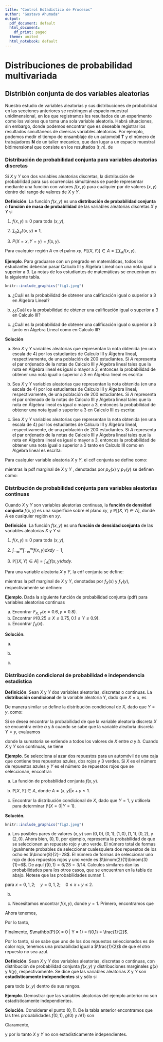 ```yaml
---
title: "Control Estadístico de Procesos"
author: "Gustavo Ahumada"
output:
  pdf_document: default
  html_document:
    df_print: paged
  theme: united
  html_notebook: default
---
```


# Distribuciones de probabilidad multivariada


## Distribión conjunta de dos variables aleatorias
Nuestro estudio de variables aleatorias y sus distribuciones de probabilidad en las secciones anteriores se restringen al espacio muestral unidimensional, en los que registramos los resultados de un experimento como los valores que toma una sola variable aleatoria. Habrá situaciones, sin embargo, donde podemos encontrar que es deseable registrar los resultados simultáneos de diversas variables aleatorias. Por ejemplo, podemos medir el tiempo de ensamblaje de un automobil **T** y el número de trabajadores **N** de un taller mecanico, que dan lugar a un espacio muestral bidimensional que consiste en los resultados $(t,n)$.  de 

### Distribución de probabilidad conjunta para variables aleatorias discretas

Si $X$ y $Y$ son dos variables aleatorias discretas, la distribución de probabilidad para sus ocurrencias simultáneas se puede representar mediante una función con valores $f(x,y)$ para cualquier par de valores $(x,y)$ dentro del rango de valores de $X$ y $Y$.

**Definición**. La función $f(x,y)$ es una **distribución de probabilidad conjunta** o **función de masa de probabilidad** de las variables aleatorias discretas $X$ y $Y$ si

1. $f(x,y)	\geq 0$ para toda $(x,y)$,

2. $\sum_{x}\sum_{y}f(x,y) = 1$,

3. $P(X = x, Y = y) = f(x,y)$.

Para cualquier región $A$ en el palno $xy$, $P[(X,Y)] \in A = \sum\sum_{A}f(x,y)$.


**Ejemplo**. Para graduarse con un pregrado en matemáticas, todos los estudiantes deberían pasar Calculo III y Álgebra Lineal con una nota igual o superior a $3$. La notas de los estudiantes de matemáticas se encuentran en la siguiente tabla.


```r
knitr::include_graphics("fig1.jpeg")
```


a. ¿Cuál es la probabilidad de obtener una calificación igual o superior a 3 en Álgebra Lineal?

b. ¿¿Cuál es la probabilidad de obtener una calificación igual o superior a 3 en Calculo III?

c. ¿Cuál es la probabilidad de obtener una calificación igual o superior a 3 tanto en Álgebra Lineal como en Calculo III?


**Solución**

a. Sea $X$ y $Y$ variables aleatorias que representan la nota obtenida (en una escala de 4) por los estudiantes de Calculo III y Álgebra lineal, respectivamente, de una población de 200 estudiantes. Si *A* representa el par ordenado de la notas de Calculo III y Álgebra lineal tales que la nota en Álgebra lineal es igual o mayor a $3$, entonces la probabilidad de obtener una nota igual o superior a $3$ en Álgebra lineal es escrita:

\begin{equation}
\mathbb{P}[(X,Y), \in A] = \sum_{(x,y) \in A}\sum pX,Y(x,y) = \frac{2+5+7+13+85+33}{200} = \frac{145}{200}.  \nonumber
\end{equation}

b. Sea $X$ y $Y$ variables aleatorias que representan la nota obtenida (en una escala de 4) por los estudiantes de Calculo III y Álgebra lineal, respectivamente, de una población de 200 estudiantes. Si *A* representa el par ordenado de la notas de Calculo III y Álgebra lineal tales que la nota en Álgebra lineal es igual o mayor a $3$, entonces la probabilidad de obtener una nota igual o superior a $3$ en Calculo III es escrita:

\begin{equation}
\mathbb{P}[(X,Y), \in A] = \sum_{(x,y) \in A}\sum pX,Y(x,y) = \frac{2+13+6+5+85+40}{200} = \frac{151}{200}.  \nonumber
\end{equation}

c. Sea $X$ y $Y$ variables aleatorias que representan la nota obtenida (en una escala de 4) por los estudiantes de Calculo III y Álgebra lineal, respectivamente, de una población de 200 estudiantes. Si *A* representa el par ordenado de la notas de Calculo III y Álgebra lineal tales que la nota en Álgebra lineal es igual o mayor a $3$, entonces la probabilidad de obtener una nota igual o superior a $3$ tanto en Calculo III como en Álgebra lineal es escrita:

\begin{equation}
\mathbb{P}[(X,Y), \in A] = \sum_{(x,y) \in A}\sum pX,Y(x,y) = \frac{2+5+13+85}{200} = \frac{105}{200}.  \nonumber
\end{equation}

Para cualquier variable aleatoria $X$ y $Y$, el cdf conjunta se define como:

\begin{equation}
F_{X,Y}(x,y) = \mathbb{P}(X \leq x, Y \leq y),  \nonumber
\end{equation}

mientras la pdf marginal de $X$ y $Y$ , denotadas por $p_{X}(x)$ y $p_{Y}(y)$ se definen como:

\begin{equation}
p_{X}(x) = \sum_{y} p_{X,Y}(x,y)  \nonumber
\end{equation}

\begin{equation}
p_{Y}(y) = \sum_{y} p_{X,Y}(x,y).  \nonumber
\end{equation}


### Distribución de probabilidad conjunta para variables aleatorias continuas

Cuando $X$ y $Y$ son variables aleatorias continuas, la **función de densidad conjunta** $f(x,y)$ es una superficie sobre el plano $xy$, y $\mathbb{P}[(X,Y) \in A]$, donde $A$ es cualquier región en $xy$.

**Definición**. La función $f(x,y)$ es una **función de densidad conjunta** de las variables aleatorias $X$ y $Y$ si

1. $f(x,y)	\geq 0$ para toda $(x,y)$,

2. $\int^{\infty}_{-\infty}\int^{\infty}_{-\infty}f(x,y) dxdy= 1$,

3. $\mathbb{P}[(X,Y) \in A] = \int_{A}\int f(x,y) dxdy$.

Para una variable aleatoria $X$ y $Y$, la cdf conjunta se define:

\begin{equation}
F_{X,Y}(x,y) = \int^{x}_{-\infty}\int^{y}_{-\infty}f(x,y)dxdy, -\infty < x < \infty, -\infty < y < \infty,   \nonumber
\end{equation}

mientras la pdf marginal de $X$ y $Y$, denotadas por $f_{X}(x)$ y $f_{Y}(y)$, respectivamente se definen:

\begin{equation}
f_{X}(x) = \int^{\infty}_{-\infty}f_{X,Y}(x,y)dy, -\infty < x < \infty, -\infty < y < \infty,   \nonumber
\end{equation}

\begin{equation}
f_{Y}(y) = \int^{\infty}_{-\infty}f_{X,Y}(x,y)dx, -\infty < y < \infty, -\infty < y < \infty,   \nonumber
\end{equation}

 
**Ejemplo**. Dada la siguiente función de probabilidad conjunta (pdf) para variables aleatorias continuas

\begin{equation} 
f_{X,Y}(x,y) = \left \{ \begin{matrix} 1 & \mbox{si}1 \quad si \quad 0 \leq x \leq 1, 0 \leq y \leq 1, \\ 0 & \mbox{en otros casos.}\end{matrix}\right. \nonumber
\end{equation}

a. Encontrar $F_{X,Y}(x=0.6, y= 0.8)$.
b. Encontrar $\mathbb{P}(0.25 \leq X \leq 0.75, 0.1 \leq Y \leq 0.9)$.
c. Encontrar $f_{X}(x)$.

**Solución**.

a. 
\begin{equation} 
F_{X,Y}(x=0.6, y= 0.8) =  \int^{0.6}_{0}\int^{0.8}_{0}f_{X,Y}(x,y) dxdy = \int^{0.6}_{0}\int^{0.8}_{0}1 dxdy = \int^{0.6}_{0} 0.8 dy = 0.48.  \nonumber
\end{equation}

b. 
\begin{equation} 
\mathbb{P}(0.25 \leq X \leq 0.75, 0.1 \leq Y \leq 0.9) = \int^{0.75}_{0.25}\int^{0.9}_{0.1}f_{X,Y}(x,y) dxdy = \int^{0.75}_{0.25}\int^{0.9}_{0.1} 1 dxdy = \int^{0.75}_{0.25}0.8dy = 0.40.    \nonumber
\end{equation}

c. 
\begin{equation} 
f_{X}(x) = \int^{1}_{0}f_{X,Y}(x,y) dy = 1, \quad 0 \leq x \leq 1    \nonumber
\end{equation}


### Distribución condicional de probabilidad e independencia estadística

**Definición**. Sean $X$ y $Y$ dos variables aleatorias, discretas o continuas. La **distribución condicional**  de la variable aleatoria Y, dado que $X=x$, es 
\begin{equation} 
f(x|y) = \frac{f(x,y)}{g(x)}, \quad g(x)>0.   \nonumber
\end{equation}

De manera similar se define la distribución condicional de $X$, dado que $Y = y$, como:

\begin{equation} 
f(y|x) = \frac{f(x,y)}{h(y)}, \quad h(y)>0.   \nonumber
\end{equation}

Si se desea encontrar la probabilidad de que la variable aleatoria discreta $X$ se encuentra entre $a$ y $b$ cuando se sabe que la variable aleatoria discreta $Y = y$, evaluamos

\begin{equation} 
P(a < X < b | Y = y) = \sum_{x}f(x|y),   \nonumber
\end{equation}

donde la sumatoria se extiende a todos los valores de $X$ entre $a$ y $b$. Cuando $X$ y $Y$ son continuas, se tiene

\begin{equation} 
P(a < X < b | Y = y) = \int^{b}_{a}f(x|y)dx.   \nonumber
\end{equation}


**Ejemplo**. Se selecciona al azar dos repuestos para un automóvil de una caja que contiene tres repuestos azules, dos rojos y 3 verdes. Si $X$ es el número de repuestos azules y $Y$ es el número de repuestos rojos que se seleccionan, encontrar:


a. La función de probabilidad conjunta $f(x,y)$.

b. $\mathbb{P}[X,Y] \in A$, donde $A = {(x,y)| x+y \leq 1}$.

c. Encontrar la distribución condicional de $X$, dado que $Y=1$, y utilícela para determinar $\mathbb{P}(X = 0 | Y = 1)$.

**Solución**.

```r
knitr::include_graphics("fig2.jpeg")
```

a. Los posibles pares de valores $(x,y)$ son $(0,0),(0,1),(1,0),(1,1),(0,2),$ y $(2,0)$. Ahora bien, $(0,1)$, por ejemplo, representa la probabilidad de que se seleccionen un repuesto rojo y uno verde. El número total de formas igualmente probables de seleccionar cualesquiera dos repuestos de los ocho es $\binom{8}{2}=28$. El número de formas de seleccionar uno rojo de dos repuestos rojos y uno verde es $\binom{2}{1}\binom{3}{1}=6$. De aquí $f(0,1)=6/28=3/14$. Calculos similares dan las probabilidades para los otros casos,  que se encuentran en la tabla de abajo. Notese que las probabilidades suman 1.

\begin{equation} 
f(x,y) = \frac{\binom{3}{x}\binom{2}{y}\binom{3}{2-x-y}}{\binom{8}{2}},  \nonumber
\end{equation}

para $x=0,1,2; \quad y = 0,1,2; \quad 0 \leq x+y \leq 2$.

b. 
\begin{equation} 
\begin{split}
f(x,y) = \mathbb{P}[(X,Y) \in A] & =  P(X+Y \leq 1)  \\ 
& = f(0,0) + f(0,1) + f(1,0) \\
& = \frac{3}{28} + \frac{3}{14} + \frac{9}{28} \\
& = \frac{9}{14}. \nonumber
\end{split}
\end{equation}

c. Necesitamos encontrar $f(x,y)$, donde $y=1$. Primero, encontramos que 
\begin{equation} 
h(1) = \sum^{2}_{x=0}f(x,1) = frac{3}{14} + frac{3}{14} + 0 = frac{3}{7}. \nonumber
\end{equation}

Ahora tenemos,

\begin{equation} 
f(x|1) = \frac{f(x,1)}{h(1)} = \frac{7}{3}f(x,1), \quad x = 0,1,2. \nonumber
\end{equation}

Por lo tanto,

\begin{equation} 
\begin{split}
f(0|1) & = \frac{7}{3}f(0,1) =  \binom{7}{3}\binom{3}{14} = \frac{1}{2}, \\ 
f(1|1) & = \frac{7}{3}f(1,1) =  \binom{7}{3}\binom{3}{14} = \frac{1}{2}, \\ 
f(2|1) & = \frac{7}{3}f(2,1) =  \binom{7}{3}(0) = 0 \nonumber
\end{split}
\end{equation}

\begin{center}
\begin{tabular}{ c| c| c| c| }
 x & 0 & 1 & 2 \\ 
 \hline
 f(x) & $\frac{1}{2}$ & $\frac{1}{2}$ & 0 
\end{tabular}
\end{center}

Finalmente,
$\mathbb{P}(X = 0 | Y = 1) = f(0,1) = \frac{1}{2}$.

Por lo tanto, si se sabe que uno de los dos repuestos seleccionados es de color rojo, tenemos una probabilidad igual a $\frac{1}{2}$ de que el otro repuesto no sea azul.


**Definición**. Sean $X$ y $Y$ dos variables aleatorias, discretas o continuas, con distribución de probabilidad conjunta $f(x,y)$ y distribuciones marginales $g(x)$ y $h(y)$, respectivamente. Se dice que las variables aleatorias $X$ y $Y$ son **estadísticamente independientes** si y sólo si

\begin{equation} 
f(x,y) = g(x)h(y)
\end{equation}

para todo $(x,y)$ dentro de sus rangos.

**Ejemplo**. Demostrar que las variables aleatorias del ejemplo anterior no son estadísticamente independientes.

**Solución**. Considerar el punto $(0,1)$. De la tabla anterior encontramos que las tres probabilidades $f(0,1)$, $g(0)$ y $h(1)$ son 

\begin{equation} 
\begin{split}
f(0,1) & = \frac{3}{4},  \\ 
g(0) & = \sum^{2}_{y=0}f(0,y) = \frac{3}{28} + \frac{3}{14} + \frac{1}{28} = \frac{5}{14}, \\ 
h(1) & = \sum^{2}_{x=0}f(x,1) = \frac{3}{14} + \frac{3}{14} + 0 = \frac{3}{7} \nonumber
\end{split}
\end{equation}

Claramente,

\begin{equation} 
f(0,1) \neq g(0)h(1), \nonumber
\end{equation}

y por lo tanto $X$ y $Y$ no son estadísticamente independientes.





